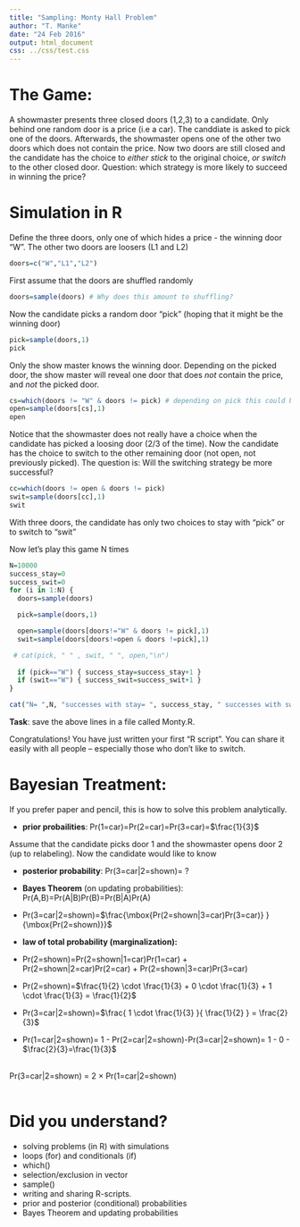 ```yaml
---
title: "Sampling: Monty Hall Problem"
author: "T. Manke"
date: "24 Feb 2016"
output: html_document
css: ../css/test.css
---
```


# The Game:
A showmaster presents three closed doors (1,2,3) to a candidate. Only behind one random door is a price (i.e a car).
The canddiate is asked to pick one of the doors. Afterwards, the showmaster opens one of the other two doors which does not contain the price.
Now two doors are still closed and the candidate has the choice to *either stick* to the original choice, *or switch* to the other closed door.
Question: which strategy is more likely to succeed in winning the price?


# Simulation in R
Define the three doors, only one of which hides a price - the winning door "W". The other two doors are loosers (L1 and L2)
```r
doors=c("W","L1","L2")
```

First assume that the doors are shuffled randomly
```r
doors=sample(doors) # Why does this amount to shuffling?
```

Now the candidate picks a random door "pick" (hoping that it might be the winning door)
```r
pick=sample(doors,1)
pick
```

Only the show master knows the winning door. Depending on the picked door, the show master will reveal one door that does _not_ contain the price, and _not_ the picked door. 
```r
cs=which(doors != "W" & doors != pick) # depending on pick this could be one or two elements
open=sample(doors[cs],1)
open
```
Notice that the showmaster does not really have a choice when the candidate has picked a loosing door (2/3 of the time).
Now the candidate has the choice to switch to the other remaining door (not open, not previously picked).
The question is: Will the switching strategy be more successful?
```r
cc=which(doors != open & doors != pick)
swit=sample(doors[cc],1)
swit
```

With three doors, the candidate has only two choices to stay with "pick" or to switch to "swit"

Now let's play this game N times
```r
N=10000
success_stay=0
success_swit=0
for (i in 1:N) {
  doors=sample(doors)

  pick=sample(doors,1)

  open=sample(doors[doors!="W" & doors != pick],1)
  swit=sample(doors[doors!=open & doors !=pick],1)

 # cat(pick, " " , swit, " ", open,"\n")
  
  if (pick=="W") { success_stay=success_stay+1 }
  if (swit=="W") { success_swit=success_swit+1 }
}

cat("N= ",N, "successes with stay= ", success_stay, " successes with switching= ",success_swit,"\n")
```

**Task**: save the above lines in a file called Monty.R.


Congratulations! You have just written your first "R script".
You can share it easily with all people -- especially those who don't like to switch.

# Bayesian Treatment:
If you prefer paper and pencil, this is how to solve this problem analytically.

* **prior probailities**: Pr(1=car)=Pr(2=car)=Pr(3=car)=$\frac{1}{3}$

Assume that the candidate picks door 1 and the showmaster opens door 2 (up to relabeling). Now the candidate would like to know

* **posterior probability**: Pr(3=car|2=shown)= ?

* **Bayes Theorem** (on updating probabilities): Pr(A,B)=Pr(A|B)Pr(B)=Pr(B|A)Pr(A)

* Pr(3=car|2=shown)=$\frac{\mbox{Pr(2=shown|3=car)Pr(3=car)} }{\mbox{Pr(2=shown)}}$

* **law of total probability (marginalization):**
* Pr(2=shown)=Pr(2=shown|1=car)Pr(1=car) + Pr(2=shown|2=car)Pr(2=car) + Pr(2=shown|3=car)Pr(3=car) 
* Pr(2=shown)=$\frac{1}{2} \cdot \frac{1}{3}   + 0 \cdot \frac{1}{3} + 1 \cdot \frac{1}{3} = \frac{1}{2}$
* Pr(3=car|2=shown)=$\frac{ 1 \cdot \frac{1}{3} }{ \frac{1}{2} } = \frac{2}{3}$
* Pr(1=car|2=shown)= 1 - Pr(2=car|2=shown)-Pr(3=car|2=shown)= 1 - 0 - $\frac{2}{3}=\frac{1}{3}$




<div class="important blue">
<br>
Pr(3=car|2=shown) = 2 $\times$ Pr(1=car|2=shown)
<br> <br>
</div>

# Did you understand?
* solving problems (in R) with simulations
* loops (for) and conditionals (if)
* which()
* selection/exclusion in vector
* sample()
* writing and sharing R-scripts.
* prior and posterior (conditional) probabilities
* Bayes Theorem and updating probabilities 
